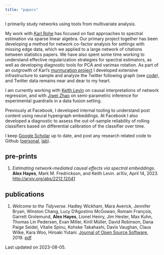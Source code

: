 ```yaml
---
title: "papers"
---
```


I primarily study networks using tools from multivariate analysis. 

My work with [Karl Rohe](http://pages.stat.wisc.edu/~karlrohe/) has focused on fast approaches to spectral estimation via sparse linear algebra. Our primary project together has been developing a method for network co-factor analysis for settings with missing edge data, which we applied to a large network of citations between statistics papers. We have also spent some time working to understand effective regularization strategies for spectral estimators, as well as developing diagnostic tools for PCA and varimax rotation. As part of an outgrowth of Karl's [murmuration project](https://murmuration.wisc.edu/) I developed extensive infrastructure to sample and analyze the Twitter following graph (see [code](../code)), and Twitter data remains near and dear to my heart.

I am currently working with [Keith Levin](https://pages.stat.wisc.edu/~kdlevin/) on causal interpretations of network regression, and with [Jiwei Zhao](https://biostat.wiscweb.wisc.edu/staff/zhao-jiwei/) on semi-parametric inference for experimental guardrails in a data fusion setting.

Previously at Facebook, I developed internal tooling to understand post content using neural hypergraph embeddings. At Facebook I also developed a diagnostic to assess the out-of-sample reliability of rolling classifiers based on differential calibration of the classifier over time.

I keep [Google Scholar](https://scholar.google.com/citations?hl=en&user=6g1T3WIAAAAJ) up to date, and post any research related code to Github ([personal](https://github.com/alexpghayes), [lab](https://github.com/rohelab)).

## pre-prints

1. *Estimating network-mediated causal effects via spectral embeddings*. **Alex Hayes**, Mark M. Fredrickson, and Keith Levin. arXiv, April 14, 2023. <http://arxiv.org/abs/2212.12041>

## publications

1. *Welcome to the Tidyverse.* Hadley Wickham, Mara Averick, Jennifer Bryan, Winston Chang, Lucy D'Agostino McGowan, Romain François, Garrett Grolemund, **Alex Hayes**, Lionel Henry, Jim Hester, Max Kuhn, Thomas Lin Pedersen, Evan Miller, Kirill Müller, David Robinson, Dana Paige Seidel, Vitalie Spinu, Kohske Takahashi, Davis Vaughan, Claus Wilke, Kara Woo, Hiroaki Yutani. [Journal of Open Source Software](https://joss.theoj.org/papers/10.21105/joss.01686), 2019. [pdf](welcome-to-the-tidyverse.pdf)

Last updated on 2023-08-05.



<!-- **Move some of these details to a research page** -->


<!-- ##### *Understanding the causal interpretation of network regression* -->

<!-- - Developed statistical method to estimate causal effects of group membership in social networks -->
<!-- - Enabled novel social science research by developing technique for network regression. Technique allows assessment of how individual outcomes vary with nodal information and network position and is simple to implement and scales to network with millions of nodes -->
<!-- - Characterized the interpretation of network regressions by developing structural causal models and directed acyclic graphs (DAGs). Characterized mediating and confounding effects of group membership in social networks -->
<!-- - Disseminated results by presenting to fellow researchers and at academic conferences. Authored an academic manuscript explaining the technical details of our method -->

<!-- ##### *Efficient data fusion to detect harmful interventions without observing an outcome* -->

<!-- - Developed method to estimate when product changes have harmful side-effects on unmeasured outcomes by combining experimental and observational datasets -->
<!-- - Increased precision of estimates by deriving efficient semi-parametric estimators using causal machine learning techniques. Reduced computational overhead by a factor of 5000. -->
<!-- - Determined when causal inference combining multiple datasets is possible by deriving identification conditions using transportability DAGs -->

<!-- ##### *Research software development* -->

<!-- - Implemented research methods in user-friendly software. Released nine open source R packages to CRAN (notably: `fastRG`, `vsp`, `gdim`, `fastadi`, `distributions3`, `sparseLRMatrix`). Maintained packages on an ongoing basis. -->
<!-- - Collaborated with ROpenSci to design software development standards for statistical software. Reviewed scientific software for ROpenSci, the R Journal, and the Journal of Open Source Software. Mentored new open source contributors. -->


<!-- ##### *Network clustering when edges are missing via interpretable embeddings* -->

<!-- - Designed method to embed and cluster networks when edges in the network are missing, by combining matrix completion and factor analysis techniques -->
<!-- - Solved computational challenges by implementing specialized matrix completion methods for structured forms of missing data in R and C++. Scaled implementation from networks with thousands of nodes to networks with millions of nodes -->
<!-- - Investigated the structure of the academic statistics literature. Detected new, sociologically interesting sub-fields by interpreting spectral embeddings using varimax rotation -->

<!-- ##### *Assessing trustworthiness on Twitter via Personalized PageRank* -->

<!-- - Assessed trustworthiness and community membership of Twitter accounts by approximating Personalized PageRank using public information about who follows who -->
<!-- - Implemented a flexible and generic Personalized PageRank approximation using a combination of generic-function and encapsulation object-oriented programming. Managed unreliable Twitter API behavior by caching retrieved data in a Neo4J database running on Docker -->

<!-- ##### *Regularizing networks to obtain useful network embeddings* -->

<!-- - Devised effective strategies for regularizing network data to obtain high quality spectral embeddings that can be used for real world data analysis -->
<!-- - Developed and theory and conducted extensive simulations and experiments on network data to understand and interpret impact of regularization methods -->

<!-- :::: {.columns} -->
<!-- ::: {.column width="70%" style="align: left;"} -->
<!-- ##### **Statistical Consultant** -->
<!-- ###### Self-employed -->
<!-- ::: -->
<!-- ::: {.column width="30%" style="text-align: right;"} -->
<!-- August 2018 - Present   -->
<!-- Remote -->
<!-- ::: -->
<!-- :::: -->

<!-- - Advised psychologists, biologists and neuroscientists on experimental design, experimental data analysis, data visualization, project management and statistical communication -->
<!-- - Created reports to clearly communicate key takeaways from experimental data, using reproducible analysis practices to allow for easy extension and collaboration -->